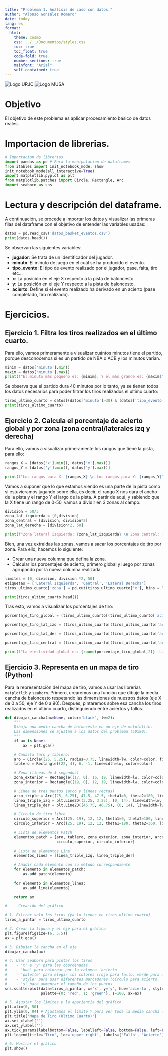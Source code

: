 ```yaml
---
title: "Problema 1. Análisis de caso con datos."
author: "Alonso González Romero"
date: today
lang: es
format:
  html:
    theme: cosmo
    css: ../../Documentos/styles.css
    toc: true
    toc_float: true
    code-fold: true
    number_sections: true
    mainfont: "Arial"
    self-contained: true
---
```


<div class="header-container">
  <img src="../../Documentos/logourjc.png" alt="Logo URJC" class="logo"/>
  <img src="../../Documentos/musa.png" alt="Logo MUSA" class="logo"/>
</div>


# Objetivo
El objetivo de este problema es aplicar procesamiento básico de datos reales.

# Importacion de librerias. 

```python
# Importacion de librerias. 
import pandas as pd # Para la manipulacion de dataframes
from itables import init_notebook_mode, show
init_notebook_mode(all_interactive=True)
import matplotlib.pyplot as plt
from matplotlib.patches import Circle, Rectangle, Arc
import seaborn as sns
```

# Lectura y descripción del dataframe.

A continuación, se procede a importar los datos y visualizar las primeras filas del dataframe con el objetivo de entender las variables usadas:

```python
datos = pd.read_csv('datos_basket_eventos.csv')
print(datos.head())
```

Se observan las siguientes variables: 

- **jugador**: Se trata de un identificador del jugador. 
- **minuto**: El minuto de juego en el cuál se ha producido el evento.
- **tipo_evento**: El tipo de evento realizado por el jugador, pase, falta, tiro etc...
- **x**: La posición en el eje X respecto a la pista de baloncesto.
- **y**: La posición en el eje Y respecto a la pista de baloncesto.
- **acierto**: Define si el evento realizado ha derivado en un acierto (pase completado, tiro realizado).


# Ejercicios. 

## Ejercicio 1. Filtra los tiros realizados en el último cuarto.

Para ello, vamos primeramente a visualizar cuántos minutos tiene el partido, porque desconocemos si es un partido de NBA o ACB y los minutos varían. 

```python
minim = datos['minuto'].min()
maxim = datos['minuto'].max()
print(f"El minuto más pequeño es: {minim}. Y el más grande es: {maxim}")
```


Se observa que el partido dura 40 minutos por lo tanto, ya se tienen todos los datos necesarios para poder filtrar los tiros realizados el ultimo cuarto: 

```python
tiros_ultimo_cuarto = datos[(datos['minuto']>30) & (datos['tipo_evento']== 'tiro')]
print(tiros_ultimo_cuarto)
```


## Ejercicio 2. Calcula el porcentaje de acierto global y por zona (zona central/laterales izq y derecha)

Para ello, vamos a visualizar primeramente los rangos que tiene la pista, para ello: 

```python
rangos_X = [datos['x'].min(), datos['x'].max()]
rangos_Y = [datos['y'].min(), datos['y'].max()]

print(f"Los rangos para X: {rangos_X} \n Los rangos para Y: {rangos_Y}")
```

Vamos a suponer que lo que estamos viendo es una parte de la pista como si estuvieramos jugando sobre ella, es decir, el rango X nos dará el ancho de la pista y el rango Y el largo de la pista. A partir de aquí, y sabiendo que la X tiene un rango de 0-50, vamos a dividir en 3 zonas al campo: 

```python
division = 50/3
zona_lat_izquierda = [0,division]
zona_central = [division, division*2]
zona_lat_derecha = [division*2, 50]

print(f"Zona lateral izquierda: {zona_lat_izquierda} \n Zona central: {zona_central} \n Zona lateral derecha: {zona_lat_derecha}")

```

Bien, una vez extraidas las zonas, vamos a sacar los porcentajes de tiro por zona. Para ello, hacemos lo siguiente: 

- Crear una nueva columna que defina la zona. 
- Calcular los porcentajes de acierto, primero global y luego por zonas agrupando por la nueva columna realizada. 

```python
limites = [0, division, division *2, 50]
etiquetas = ['Lateral Izquierda', 'Central', 'Lateral Derecha']
tiros_ultimo_cuarto['zona'] = pd.cut(tiros_ultimo_cuarto['x'], bins = limites, labels = etiquetas, include_lowest=True)

print(tiros_ultimo_cuarto.head())
```

Tras esto, vamos a visualizar los porcentajes de tiro: 

```python
porcentaje_tiro_global = (tiros_ultimo_cuarto[(tiros_ultimo_cuarto['acierto'] == 1)].shape[0]/tiros_ultimo_cuarto.shape[0])

porcentaje_tiro_lat_izq = (tiros_ultimo_cuarto[(tiros_ultimo_cuarto['acierto']==1) & (tiros_ultimo_cuarto['zona'] == 'Lateral Izquierda')].shape[0])/(tiros_ultimo_cuarto[(tiros_ultimo_cuarto['zona'] == 'Lateral Izquierda')].shape[0])

porcentaje_tiro_lat_der = (tiros_ultimo_cuarto[(tiros_ultimo_cuarto['acierto']==1) & (tiros_ultimo_cuarto['zona'] == 'Lateral Derecha')].shape[0])/(tiros_ultimo_cuarto[(tiros_ultimo_cuarto['zona'] == 'Lateral Derecha')].shape[0])

porcentaje_tiro_central = (tiros_ultimo_cuarto[(tiros_ultimo_cuarto['acierto']==1) & (tiros_ultimo_cuarto['zona'] == 'Central')].shape[0])/(tiros_ultimo_cuarto[(tiros_ultimo_cuarto['zona'] == 'Central')].shape[0])

print(f"La efectividad global es: {round(porcentaje_tiro_global,2)}. La efectividad en la zona central es: {round(porcentaje_tiro_central,2)}. La efectividad en la zona lateral izquierda es: {round(porcentaje_tiro_lat_izq,2)}. La efectividad en la zona lateral derecha es: {round(porcentaje_tiro_lat_der,2)}")
```


## Ejercicio 3. Representa en un mapa de tiro (Python)

Para la representación del mapa de tiro, vamos a usar las librerías `matplotlib` y `seaborn`. Primero, crearemos una función que dibuje la media cancha de baloncesto respetando las dimensiones de nuestros datos (eje X de 0 a 50, eje Y de 0 a 90). Después, pintaremos sobre esa cancha los tiros realizados en el último cuarto, distinguiendo entre aciertos y fallos.

```python
def dibujar_cancha(ax=None, color='black', lw=2):
    """
    Dibuja una media cancha de baloncesto en un eje de matplotlib.
    Las dimensiones se ajustan a los datos del problema (50x90).
    """
    if ax is None:
        ax = plt.gca()

    # Canasta (aro y tablero)
    aro = Circle((25, 5.25), radius=0.75, linewidth=lw, color=color, fill=False)
    tablero = Rectangle((22, 4), 6, -1, linewidth=lw, color=color)

    # Zona (líneas de 3 segundos)
    zona_exterior = Rectangle((17, 0), 16, 19, linewidth=lw, color=color, fill=False)
    zona_interior = Rectangle((19, 0), 12, 19, linewidth=lw, color=color, fill=False)

    # Línea de tres puntos (arco y líneas rectas)
    arco_triple = Arc((25, 6.25), 47.5, 47.5, theta1=0, theta2=180, linewidth=lw, color=color)
    linea_triple_izq = plt.Line2D((3.25, 3.25), (0, 14), linewidth=lw, color=color)
    linea_triple_der = plt.Line2D((46.75, 46.75), (0, 14), linewidth=lw, color=color)

    # Círculo de tiro libre
    circulo_superior = Arc((25, 19), 12, 12, theta1=0, theta2=180, linewidth=lw, color=color)
    circulo_inferior = Arc((25, 19), 12, 12, theta1=180, theta2=360, linewidth=lw, color=color, linestyle='--')

    # Lista de elementos Patch
    elementos_patch = [aro, tablero, zona_exterior, zona_interior, arco_triple,
                       circulo_superior, circulo_inferior]
    
    # Lista de elementos Line
    elementos_linea = [linea_triple_izq, linea_triple_der]

    # Añadir cada elemento con su método correspondiente
    for elemento in elementos_patch:
        ax.add_patch(elemento)
    
    for elemento in elementos_linea:
        ax.add_line(elemento)

    return ax

# --- Creación del gráfico ---

# 1. Filtrar solo los tiros (ya lo tienes en tiros_ultimo_cuarto)
tiros_a_pintar = tiros_ultimo_cuarto

# 2. Crear la figura y el eje para el gráfico
plt.figure(figsize=(6, 5.5))
ax = plt.gca()

# 3. Dibujar la cancha en el eje
dibujar_cancha(ax)

# 4. Usar seaborn para pintar los tiros
#    - 'x' e 'y' para las coordenadas
#    - 'hue' para colorear por la columna 'acierto'
#    - 'palette' para elegir los colores (rojo para fallo, verde para acierto)
#    - 'style' para usar diferentes marcadores (círculo para acierto, 'x' para fallo)
#    - 's' para aumentar el tamaño de los puntos
sns.scatterplot(data=tiros_a_pintar, x='x', y='y', hue='acierto', style='acierto',
                palette={0: 'red', 1: 'green'}, s=100, ax=ax)

# 5. Ajustar los límites y la apariencia del gráfico
plt.xlim(0, 50)
plt.ylim(0, 94) # Ajustamos el límite Y para ver toda la media cancha (hasta la línea de fondo)
plt.title('Mapa de Tiro (Último Cuarto)')
ax.set_xlabel('')
ax.set_ylabel('')
ax.tick_params(labelbottom=False, labelleft=False, bottom=False, left=False) # Ocultar ejes y etiquetas
plt.legend(title='Tiro', loc='upper right', labels=['Fallo', 'Acierto'])

# 6. Mostrar el gráfico
plt.show()
```